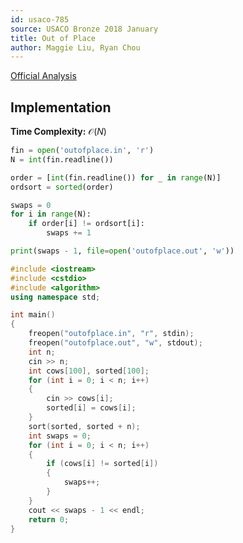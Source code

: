 ---
id: usaco-785
source: USACO Bronze 2018 January
title: Out of Place
author: Maggie Liu, Ryan Chou
---

[Official Analysis](http://www.usaco.org/current/data/sol_outofplace_bronze_jan18.html)

## Implementation

**Time Complexity:** $\mathcal{O}(N)$

<LanguageSection>

<PySection>
	
```py
fin = open('outofplace.in', 'r')
N = int(fin.readline())

order = [int(fin.readline()) for _ in range(N)]
ordsort = sorted(order)

swaps = 0
for i in range(N):
	if order[i] != ordsort[i]:
		swaps += 1

print(swaps - 1, file=open('outofplace.out', 'w'))
```	
	
</PySection>
<CPPSection>


```cpp
#include <iostream>
#include <cstdio>
#include <algorithm>
using namespace std;

int main()
{
	freopen("outofplace.in", "r", stdin);
	freopen("outofplace.out", "w", stdout);
	int n;
	cin >> n;
	int cows[100], sorted[100];
	for (int i = 0; i < n; i++)
	{
		cin >> cows[i];
		sorted[i] = cows[i];
	}
	sort(sorted, sorted + n);
	int swaps = 0;
	for (int i = 0; i < n; i++)
	{
		if (cows[i] != sorted[i])
		{
			swaps++;
		}
	}
	cout << swaps - 1 << endl;
	return 0;
}
```

</CPPSection>

</LanguageSection>
